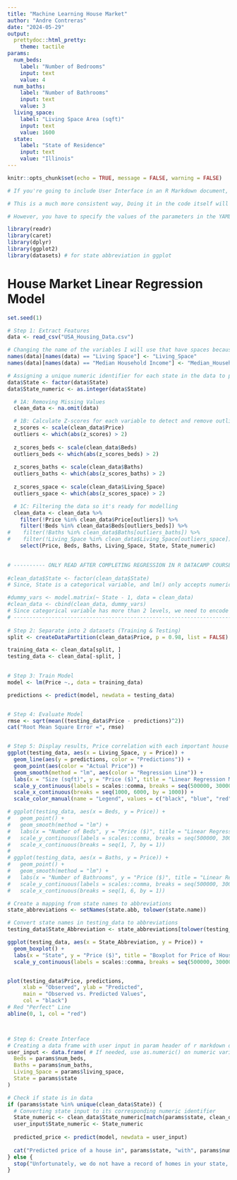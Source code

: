 ---
title: "Machine Learning House Market"
author: "Andre Contreras"
date: "2024-05-29"
output: 
  prettydoc::html_pretty:
    theme: tactile
params:
  num_beds:
    label: "Number of Bedrooms"
    input: text
    value: 4
  num_baths:
    label: "Number of Bathrooms"
    input: text
    value: 3
  living_space:
    label: "Living Space Area (sqft)"
    input: text
    value: 1600
  state:
    label: "State of Residence"
    input: text
    value: "Illinois"
---

```{r setup, include=FALSE}
knitr::opts_chunk$set(echo = TRUE, message = FALSE, warning = FALSE)

# If you're going to include User Interface in an R Markdown document, it's important that you set and specify the values/parameters in the YAML header rather than in the code itself, and then call the parameters using param$variable_name.

# This is a much more consistent way, Doing it in the code itself will not allow you to knit the R Markdown document code because it is inconsistent

# However, you have to specify the values of the parameters in the YAML header, if I were to want an interactive interface, R Shiny is recommended.

library(readr)
library(caret)
library(dplyr)
library(ggplot2)
library(datasets) # for state abbreviation in ggplot
```

# House Market Linear Regression Model

```{r, fig.width=10}
set.seed(1)

# Step 1: Extract Features
data <- read_csv("USA_Housing_Data.csv")

# Changing the name of the variables I will use that have spaces because R doesn't like spaces so it will allow for smoother data manipulation.
names(data)[names(data) == "Living Space"] <- "Living_Space"
names(data)[names(data) == "Median Household Income"] <- "Median_Household_Income"

# Assigning a unique numeric identifier for each state in the data to put in the lm() regression model (since it doesn't accept categorical variables when creating the formula)
data$State <- factor(data$State)
data$State_numeric <- as.integer(data$State)

  # 1A: Removing Missing Values
  clean_data <- na.omit(data)

  # 1B: Calculate Z-scores for each variable to detect and remove outliers
  z_scores <- scale(clean_data$Price)
  outliers <- which(abs(z_scores) > 2)
  
  z_scores_beds <- scale(clean_data$Beds)
  outliers_beds <- which(abs(z_scores_beds) > 2)
  
  z_scores_baths <- scale(clean_data$Baths)
  outliers_baths <- which(abs(z_scores_baths) > 2)
  
  z_scores_space <- scale(clean_data$Living_Space)
  outliers_space <- which(abs(z_scores_space) > 2)

  # 1C: Filtering the data so it's ready for modelling
  clean_data <- clean_data %>% 
    filter(!Price %in% clean_data$Price[outliers]) %>% 
    filter(!Beds %in% clean_data$Beds[outliers_beds]) %>% 
#    filter(!Baths %in% clean_data$Baths[outliers_baths]) %>% 
#    filter(!Living_Space %in% clean_data$Living_Space[outliers_space]) %>%
    select(Price, Beds, Baths, Living_Space, State, State_numeric)

  
# ---------- ONLY READ AFTER COMPLETING REGRESSION IN R DATACAMP COURSE ----------
  
#clean_data$State <- factor(clean_data$State)
# Since, State is a categorical variable, and lm() only accepts numeric variables be used in determining the model formula, we need to convert it to factors.

#dummy_vars <- model.matrix(~ State - 1, data = clean_data)
#clean_data <- cbind(clean_data, dummy_vars) 
# Since categorical variable has more than 2 levels, we need to encode it into dummy(placeholder) variables.
# ----------------------------------------------------------------------------
  
# Step 2: Separate into 2 datasets (Training & Testing)
split <- createDataPartition(clean_data$Price, p = 0.98, list = FALSE)

training_data <- clean_data[split, ]
testing_data <- clean_data[-split, ]
  

# Step 3: Train Model
model <- lm(Price ~., data = training_data)

predictions <- predict(model, newdata = testing_data)


# Step 4: Evaluate Model
rmse <- sqrt(mean((testing_data$Price - predictions)^2))
cat("Root Mean Square Error =", rmse)


# Step 5: Display results, Price correlation with each important house feature.
ggplot(testing_data, aes(x = Living_Space, y = Price)) +
  geom_line(aes(y = predictions, color = "Predictions")) +
  geom_point(aes(color = "Actual Price")) +
  geom_smooth(method = "lm", aes(color = "Regression Line")) +
  labs(x = "Size (sqft)", y = "Price ($)", title = "Linear Regression Model Prediction for Price of Houses") +
  scale_y_continuous(labels = scales::comma, breaks = seq(500000, 3000000, by = 500000)) +
  scale_x_continuous(breaks = seq(1000, 6000, by = 1000)) +
  scale_color_manual(name = "Legend", values = c("black", "blue", "red"))

# ggplot(testing_data, aes(x = Beds, y = Price)) +
#   geom_point() +
#   geom_smooth(method = "lm") +
#   labs(x = "Number of Beds", y = "Price ($)", title = "Linear Regression Model Prediction for Price of Houses") +
#   scale_y_continuous(labels = scales::comma, breaks = seq(500000, 3000000, by = 500000)) +
#   scale_x_continuous(breaks = seq(1, 7, by = 1))
# 
# ggplot(testing_data, aes(x = Baths, y = Price)) +
#   geom_point() +
#   geom_smooth(method = "lm") +
#   labs(x = "Number of Bathrooms", y = "Price ($)", title = "Linear Regression Model Prediction for Price of Houses") +
#   scale_y_continuous(labels = scales::comma, breaks = seq(500000, 3000000, by = 500000)) +
#   scale_x_continuous(breaks = seq(1, 6, by = 1))

# Create a mapping from state names to abbreviations
state_abbreviations <- setNames(state.abb, tolower(state.name))

# Convert state names in testing_data to abbreviations
testing_data$State_Abbreviation <- state_abbreviations[tolower(testing_data$State)]

ggplot(testing_data, aes(x = State_Abbreviation, y = Price)) +
  geom_boxplot() +
  labs(x = "State", y = "Price ($)", title = "Boxplot for Price of Houses by State") +
  scale_y_continuous(labels = scales::comma, breaks = seq(500000, 3000000, by = 500000))


plot(testing_data$Price, predictions, 
     xlab = "Observed", ylab = "Predicted", 
     main = "Observed vs. Predicted Values",
     col = "black")
# Red "Perfect" Line
abline(0, 1, col = "red")



# Step 6: Create Interface
# Creating a data frame with user input in param header of r markdown document
user_input <- data.frame( # If needed, use as.numeric() on numeric variables.
  Beds = params$num_beds,
  Baths = params$num_baths,
  Living_Space = params$living_space,
  State = params$state
)

# Check if state is in data
if (params$state %in% unique(clean_data$State)) {
  # Converting state input to its corresponding numeric identifier
  State_numeric <- clean_data$State_numeric[match(params$state, clean_data$State)]
  user_input$State_numeric <- State_numeric
  
  predicted_price <- predict(model, newdata = user_input)
  
  cat("Predicted price of a house in", params$state, "with", params$num_beds, "beds,", params$num_baths, "baths, and a living space of", params$living_space, "sqft: $", round(predicted_price, 2))
} else {
  stop("Unfortunately, we do not have a record of homes in your state, thus we cannot provide a prediction on the price of your house.")
}
```

